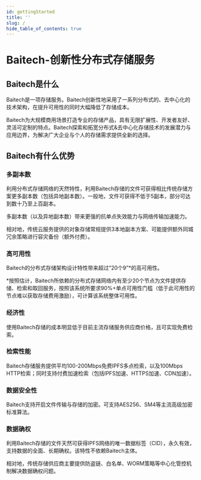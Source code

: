 ```yaml
---
id: gettingStarted
title: ''
slug: /
hide_table_of_contents: true
---
```


# Baitech-创新性分布式存储服务


## Baitech是什么

Baitech是一项存储服务。Baitech创新性地采用了一系列分布式的、去中心化的技术架构，在提升可用性的同时大幅降低了存储成本。

Baitech为大规模商用场景打造专业的存储产品，具有无限扩展性、开发者友好、灵活可定制的特点。Baitech探索和拓宽分布式&去中心化存储技术的发展潜力与应用边界，为解决广大企业与个人的存储需求提供全新的选择。

## Baitech有什么优势

### 多副本数

利用分布式存储网络的天然特性，利用Baitech存储的文件可获得相比传统存储方案更多副本数（包括异地副本数）。一般地，文件可获得不低于5副本，部分可达到数十乃至上百副本。

多副本数（以及异地副本数）带来更强的抗单点失效能力与网络传输加速能力。

相对地，传统云服务提供的对象存储常规提供3本地副本方案、可能提供额外同城冗余策略进行容灾备份（额外付费）。

### 高可用性

Baitech的分布式存储架构设计特性带来超过“20个9”*的高可用性。

*按照估计，Baitech所依赖的分布式存储网络内有至少20个节点为文件提供存储、检索和取回服务，按照该系统所要求90%+单点可用性门槛（低于此可用性的节点难以获取存储费用激励），可计算该系统整体可用性。

### 经济性

使用Baitech存储的成本明显低于目前主流存储服务供应商价格，且可实现免费检索。

### 检索性能

Baitech存储服务提供平均100-200Mbps免费IPFS多点检索，以及100Mbps HTTP检索；同时支持付费加速检索（包括IPFS加速、HTTPS加速、CDN加速）。

### 数据安全性

Baitech支持开启文件传输与存储的加密。可支持AES256、SM4等主流高级加密标准算法。

### 数据确权

利用Baitech存储的文件天然可获得IPFS网络的唯一数据标签（CID），永久有效，支持数据的全面、长期确权。该特性不依赖Baitech主体。

相对地，传统存储供应商主要提供防盗链、白名单、WORM策略等中心化管控机制解决数据确权问题。
